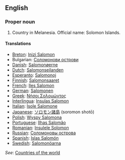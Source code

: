 ==English==

===Proper noun===

# Country in Melanesia. Official name: Solomon Islands.

====Translations====
*[[Breton]]: [[Inizi Salomon]]
*Bulgarian: [[Соломонови острови]]
*[[Danish]]: [[Salomonøerne]]
*[[Dutch]]: [[Salomonseilanden]]
*[[Esperanto]]: [[Salomonoj]]
*[[Finnish]]: [[Salomonsaaret]]
*[[French]]: [[Iles Salomon]]
*[[German]]: [[Salomonen]]
*[[Greek]]: [[Νήσοι Σολομώντος]]
*[[Interlingua]]: [[Insulas Salomon]]
*[[Italian]]: [[Isole Salomone]]
*[[Japanese]]: [[ソロモン諸島]] (soromon shotō)
*[[Polish]]: [[Wyspy Salomona]]
*[[Portuguese]]: [[Ilhas Salomão]]
*[[Romanian]]: [[Insulele Solomon]]
*[[Russian]]: [[Соломоновы острова]]
*[[Spanish]]: [[Islas Salomón]]
*[[Swedish]]: [[Salomonöarna]]

''See'': [[Countries of the world]]